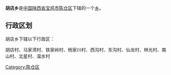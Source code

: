 {{中国乡级行政区
|行政区全称 = 胡店乡
|景观照片文件名 = 
|景观照片描述 = 
|汉语拼音 =
|其他语言 = 
|其他语言名称 = 
|位置图文件名 = 
|位置图描述 = 
|自定义图片=
|上级行政区 = [[陕西省|陕西省]][[宝鸡市|宝鸡市]][[陈仓区|陈仓区]]
|行政区类别 = [[乡级行政区|乡]]
|行政区划代码 = 
|行政区划 = 
|村委会 = 
|居委会 = 
|建置时间 = 
|领导职位 = 
|领导名称 = 
|政府驻地 = 
|毗邻 = 
|地理坐标 = 
|总面积 = 
|总人口 = 
|户籍人口 = 
|户籍人口年份 = 
|常住人口 = 
|常住人口年份 = 
|人口密度 = 
|GDP = 
|邮政编码 = 
|电话区号 = 
|官方网站 = 
|网站名称 = 
}}
'''胡店乡'''是[[中华人民共和国|中国]][[陕西省|陕西省]][[宝鸡市|宝鸡市]][[陈仓区|陈仓区]]下辖的一个[[乡级行政区|乡]]。

== 行政区划 ==
胡店乡下辖以下行政区：

胡店村、马家湾村、铁家岭村、杨家川村、西沟村、东沟村、仙龙村、林光村、南山村、北星村、温水村

{{陕西小作品}}
{{陈仓区行政区划}}

[[Category:陈仓区|Category:陈仓区]]
